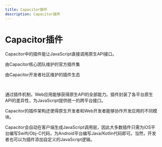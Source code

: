 ```yaml
---
title: Capacitor插件
description: Capacitor插件
---
```



# Capacitor插件

Capacitor中的插件能让JavaScript直接调用原生API接口。

<DocCardList>
  <DocCard header="官方插件" img="/img/v6/docs/capacitor-card.png" href="/apis">
    <p>由Capacitor核心团队维护的官方插件集</p>
  </DocCard>
  <DocCard header="社区插件" img="/img/v6/docs/community-card.png" href="/plugins/community">
    <p>由Capacitor开发者社区维护的插件生态</p>
  </DocCard>
</DocCardList>

<br />

通过插件机制，Web应用能够获得原生API的全部能力。插件封装了各平台原生API的差异性，为JavaScript提供统一的跨平台接口。

Capacitor的插件架构还使得原生开发者和Web开发者能够协作开发应用的不同模块。

Capacitor会自动在客户端生成JavaScript调用层，因此大多数插件只需为iOS平台编写Swift/Obj-C代码，为Android平台编写Java/Kotlin代码即可。当然，开发者也可以为插件添加自定义的JavaScript逻辑。